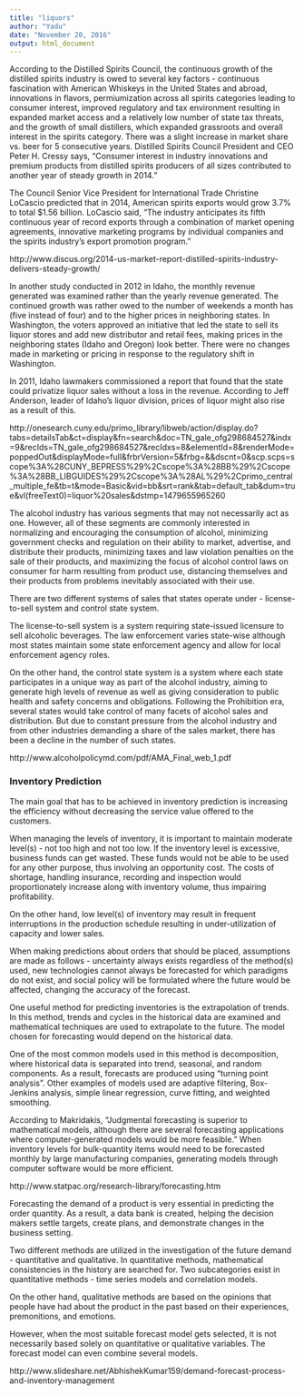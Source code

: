 ```yaml
---
title: "liquors"
author: "Yadu"
date: "November 20, 2016"
output: html_document
---
```


According to the Distilled Spirits Council, the continuous growth of the distilled spirits industry is owed to several key factors - continuous fascination with American Whiskeys in the United States and abroad, innovations in flavors, permiumization across all spirits categories leading to consumer interest, improved regulatory and tax environment resulting in expanded market access and a relatively low number of state tax threats, and the growth of small distillers, which expanded grassroots and overall interest in the spirits category. There was a slight increase in market share vs. beer for 5 consecutive years. Distilled Spirits Council President and CEO Peter H. Cressy says, "Consumer interest in industry innovations and premium products from distilled spirits producers of all sizes contributed to another year of steady growth in 2014."   

The Council Senior Vice President for International Trade Christine LoCascio predicted that in 2014, American spirits exports would grow 3.7% to total $1.56 billion. LoCascio said, "The industry anticipates its fifth continuous year of record exports through a combination of market opening agreements, innovative marketing programs by individual companies and the spirits industry's export promotion program." 

http://www.discus.org/2014-us-market-report-distilled-spirits-industry-delivers-steady-growth/

In another study conducted in 2012 in Idaho, the monthly revenue generated was examined rather than the yearly revenue generated. The continued growth was rather owed to the number of weekends a month has (five instead of four) and to the higher prices in neighboring states. In Washington, the voters approved an initiative that led the state to sell its liquor stores and add new distributor and retail fees, making prices in the neighboring states (Idaho and Oregon) look better. There were no changes made in marketing or pricing in response to the regulatory shift in Washington.     

In 2011, Idaho lawmakers commissioned a report that found that the state could privatize liquor sales without a loss in the revenue. According to Jeff Anderson, leader of Idaho's liquor division, prices of liquor might also rise as a result of this. 

http://onesearch.cuny.edu/primo_library/libweb/action/display.do?tabs=detailsTab&ct=display&fn=search&doc=TN_gale_ofg298684527&indx=9&recIds=TN_gale_ofg298684527&recIdxs=8&elementId=8&renderMode=poppedOut&displayMode=full&frbrVersion=5&frbg=&&dscnt=0&scp.scps=scope%3A%28CUNY_BEPRESS%29%2Cscope%3A%28BB%29%2Cscope%3A%28BB_LIBGUIDES%29%2Cscope%3A%28AL%29%2Cprimo_central_multiple_fe&tb=t&mode=Basic&vid=bb&srt=rank&tab=default_tab&dum=true&vl(freeText0)=liquor%20sales&dstmp=1479655965260

The alcohol industry has various segments that may not necessarily act as one. However, all of these segments are commonly interested in normalizing and encouraging the consumption of alcohol, minimizing government checks and regulation on their ability to market, advertise, and distribute their products, minimizing taxes and law violation penalties on the sale of their products, and maximizing the focus of alcohol control laws on consumer for harm resulting from product use, distancing themselves and their products from problems inevitably associated with their use.

There are two different systems of sales that states operate under - license-to-sell system and control state system. 

The license-to-sell system is a system requiring state-issued licensure to sell alcoholic beverages. The law enforcement varies state-wise although most states maintain some state enforcement agency and allow for local enforcement agency roles. 

On the other hand, the control state system is a system where each state participates in a unique way as part of the alcohol industry, aiming to generate high levels of revenue as well as giving consideration to public health and safety concerns and obligations. Following the Prohibition era, several states would take control of many facets of alcohol sales and distribution. But due to constant pressure from the alcohol industry and from other industries demanding a share of the sales market, there has been a decline in the number of such states. 

http://www.alcoholpolicymd.com/pdf/AMA_Final_web_1.pdf

### Inventory Prediction ###

The main goal that has to be achieved in inventory prediction is increasing the efficiency without decreasing the service value offered to the customers.

When managing the levels of inventory, it is important to maintain moderate level(s) - not too high and not too low. If the inventory level is excessive, business funds can get wasted. These funds would not be able to be used for any other purpose, thus involving an opportunity cost. The costs of shortage, handling insurance, recording and inspection would proportionately increase along with inventory volume, thus impairing profitability. 

On the other hand, low level(s) of inventory may result in frequent interruptions in the production schedule resulting in under-utilization of capacity and lower sales. 

When making predictions about orders that should be placed, assumptions are made as follows - uncertainty always exists regardless of the method(s) used, new technologies cannot always be forecasted for which paradigms do not exist, and social policy will be formulated where the future would be affected, changing the accuracy of the forecast. 

One useful method for predicting inventories is the extrapolation of trends. In this method, trends and cycles in the historical data are examined and mathematical techniques are used to extrapolate to the future. The model chosen for forecasting would depend on the historical data. 

One of the most common models used in this method is decomposition, where historical data is separated into trend, seasonal, and random components. As a result, forecasts are produced using "turning point analysis". Other examples of models used are adaptive filtering, Box-Jenkins analysis, simple linear regression, curve fitting, and weighted smoothing. 

According to Makridakis, "Judgmental forecasting is superior to mathematical models, although there are several forecasting applications where computer-generated models would be more feasible." When inventory levels for bulk-quantity items would need to be forecasted monthly by large manufacturing companies, generating models through computer software would be more efficient. 

http://www.statpac.org/research-library/forecasting.htm

Forecasting the demand of a product is very essential in predicting the order quantity. As a result, a data bank is created, helping the decision makers settle targets, create plans, and demonstrate changes in the business setting. 

Two different methods are utilized in the investigation of the future demand - quantitative and qualitative. In quantitative methods, mathematical consistencies in the history are searched for. Two subcategories exist in quantitative methods - time series models and correlation models. 

On the other hand, qualitative methods are based on the opinions that people have had about the product in the past based on their experiences, premonitions, and emotions. 

However, when the most suitable forecast model gets selected, it is not necessarily based solely on quantitative or qualitative variables. The forecast model can even combine several models. 

http://www.slideshare.net/AbhishekKumar159/demand-forecast-process-and-inventory-management